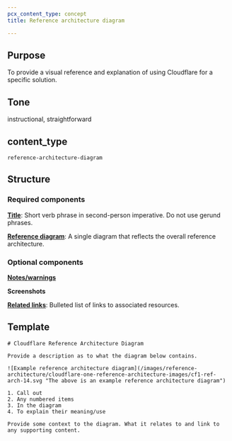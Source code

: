 ```yaml
---
pcx_content_type: concept
title: Reference architecture diagram

---
```


## Purpose

To provide a visual reference and explanation of using Cloudflare for a specific solution.

## Tone

instructional, straightforward

## content\_type

`reference-architecture-diagram`

## Structure

### Required components

[**Title**](/style-guide/documentation-content-strategy/component-attributes/titles/): Short verb phrase in second-person imperative. Do not use gerund phrases.

[**Reference diagram**](/style-guide/documentation-content-strategy/component-attributes/reference-diagram/): A single diagram that reflects the overall reference architecture.

### Optional components

[**Notes/warnings**](/style-guide/documentation-content-strategy/component-attributes/notes-tips-warnings/)

**Screenshots**

[**Related links**](/style-guide/documentation-content-strategy/component-attributes/links/): Bulleted list of links to associated resources.

## Template

```
# Cloudflare Reference Architecture Diagram

Provide a description as to what the diagram below contains.

![Example reference architecture diagram](/images/reference-architecture/cloudflare-one-reference-architecture-images/cf1-ref-arch-14.svg "The above is an example reference architecture diagram")

1. Call out
2. Any numbered items
3. In the diagram
4. To explain their meaning/use

Provide some context to the diagram. What it relates to and link to any supporting content.

```
